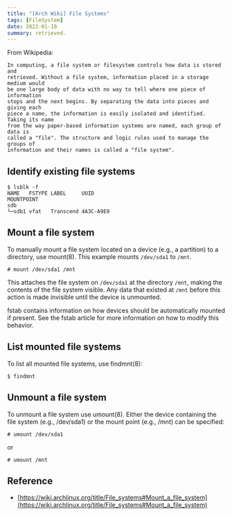 ```yaml
---
title: "[Arch Wiki] File Systems"
tags: [FileSystem]
date: 2022-01-10
summary: retrieved.
---
```


From Wikipedia:

	In computing, a file system or filesystem controls how data is stored and
	retrieved. Without a file system, information placed in a storage medium would
	be one large body of data with no way to tell where one piece of information
	stops and the next begins. By separating the data into pieces and giving each
	piece a name, the information is easily isolated and identified. Taking its name
	from the way paper-based information systems are named, each group of data is
	called a "file". The structure and logic rules used to manage the groups of
	information and their names is called a "file system".

## Identify existing file systems

```shell
$ lsblk -f
NAME   FSTYPE LABEL     UUID                                 MOUNTPOINT
sdb                                                          
└─sdb1 vfat   Transcend 4A3C-A9E9
```

## Mount a file system

To manually mount a file system located on a device (e.g., a partition) to a directory, use mount(8). This example mounts `/dev/sda1` to `/mnt`.

```
# mount /dev/sda1 /mnt
```

This attaches the file system on `/dev/sda1` at the directory `/mnt`, making the
contents of the file system visible. Any data that existed at `/mnt` before this
action is made invisible until the device is unmounted.

fstab contains information on how devices should be automatically mounted if
present. See the fstab article for more information on how to modify this
behavior.

## List mounted file systems

To list all mounted file systems, use findmnt(8):

```
$ findmnt
```

## Unmount a file system

To unmount a file system use umount(8). Either the device containing the file system (e.g., /dev/sda1) or the mount point (e.g., /mnt) can be specified:

```
# umount /dev/sda1
```

or

```
# umount /mnt
```

## Reference

- [https://wiki.archlinux.org/title/File_systems#Mount_a_file_system](https://wiki.archlinux.org/title/File_systems#Mount_a_file_system)